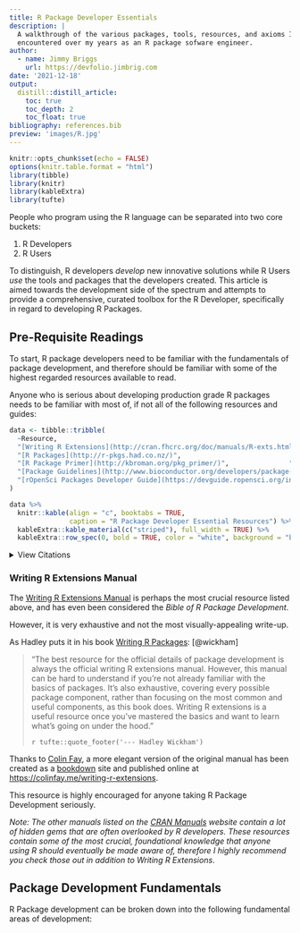 ```yaml
---
title: R Package Developer Essentials
description: |
  A walkthrough of the various packages, tools, resources, and axioms I have 
  encountered over my years as an R package sofware engineer. 
author:
  - name: Jimmy Briggs 
    url: https://devfolio.jimbrig.com
date: '2021-12-18'
output: 
  distill::distill_article:
    toc: true
    toc_depth: 2
    toc_float: true
bibliography: references.bib
preview: 'images/R.jpg'
---
```


```r
knitr::opts_chunk$set(echo = FALSE)
options(knitr.table.format = "html") 
library(tibble)
library(knitr)
library(kableExtra)
library(tufte)
```

People who program using the R language can be separated into two core
buckets:

1.  R Developers
2.  R Users

To distinguish, R developers *develop* new innovative solutions while R
Users *use* the tools and packages that the developers created. This
article is aimed towards the development side of the spectrum and
attempts to provide a comprehensive, curated toolbox for the R
Developer, specifically in regard to developing R Packages.

## Pre-Requisite Readings

To start, R package developers need to be familiar with the fundamentals
of package development, and therefore should be familiar with some of
the highest regarded resources available to read.

Anyone who is serious about developing production grade R packages needs
to be familiar with most of, if not all of the following resources and
guides:

```r
data <- tibble::tribble(
  ~Resource,                                                                ~Source,
  "[Writing R Extensions](http://cran.fhcrc.org/doc/manuals/R-exts.html)", "[CRAN Manuals](https://cran.r-project.org/manuals.html)",
  "[R Packages](http://r-pkgs.had.co.nz/)",                                    "[Hadley Wickham](http://hadley.nz/)",
  "[R Package Primer](http://kbroman.org/pkg_primer/)",               "[Karl Broman](https://kbroman.org/)",
  "[Package Guidelines](http://www.bioconductor.org/developers/package-guidelines/)",             "Bioconductor",
  "[rOpenSci Packages Developer Guide](https://devguide.ropensci.org/index.html)", "[rOpenSci](https://ropensci.org/)"
) 

data %>% 
  knitr::kable(align = "c", booktabs = TRUE, 
               caption = "R Package Developer Essential Resources") %>%
  kableExtra::kable_material(c("striped"), full_width = TRUE) %>%
  kableExtra::row_spec(0, bold = TRUE, color = "white", background = "black")
```

<details><summary>View Citations</summary><p>

[@wickhamb; @whypacka; @vidoni; @initiativea; @anintro; @gandrud2015;
@glennie2020; @owen-the; @riederera; @spector2004; @teama; @whypackb;
@wickhamc; @zhua]

</p></details></p></summary></details>

### Writing R Extensions Manual

The [Writing R Extensions
Manual](http://cran.fhcrc.org/doc/manuals/R-exts.html) is perhaps the
most crucial resource listed above, and has even been considered the
*Bible of R Package Development*.

However, it is very exhaustive and not the most visually-appealing
write-up.

As Hadley puts it in his book [Writing R Packages](): [@wickham]

> "The best resource for the official details of package development is
> always the official writing R extensions manual. However, this manual
> can be hard to understand if you're not already familiar with the
> basics of packages. It's also exhaustive, covering every possible
> package component, rather than focusing on the most common and useful
> components, as this book does. Writing R extensions is a useful
> resource once you've mastered the basics and want to learn what's
> going on under the hood."
>
> `r tufte::quote_footer('--- Hadley Wickham')`

Thanks to [Colin Fay](https://colinfay.me/), a more elegant version of
the original manual has been created as a [bookdown]() site and
published online at <https://colinfay.me/writing-r-extensions>.

This resource is highly encouraged for anyone taking R Package
Development seriously.

*Note: The other manuals listed on the [CRAN
Manuals](https://cran.r-project.org/manuals.html) website contain a lot
of hidden gems that are often overlooked by R developers. These
resources contain some of the most crucial, foundational knowledge that
anyone using R should eventually be made aware of, therefore I highly
recommend you check those out in addition to Writing R Extensions*.

## Package Development Fundamentals

R Package development can be broken down into the following fundamental
areas of development:

``` mermaid
```
